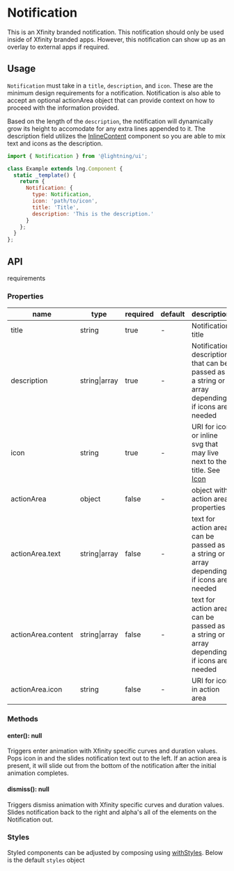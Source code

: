 
# Notification

This is an Xfinity branded notification. This notification should only be used inside of Xfinity branded apps. However, this notification can show up as an overlay to external apps if required.

## Usage

`Notification` must take in a `title`, `description`, and `icon`. These are the minimum design requirements for a notification. Notification is also able to accept an optional actionArea object that can provide context on how to proceed with the information provided.

Based on the length of the `description`, the notification will dynamically grow its height to accomodate for any extra lines appended to it. The description field utilizes the [InlineContent](?path=/docs/inlinecontent--basic) component so you are able to mix text and icons as the description.

```js
import { Notification } from '@lightning/ui';

class Example extends lng.Component {
  static _template() {
    return {
      Notification: {
        type: Notification,
        icon: 'path/to/icon',
        title: 'Title',
        description: 'This is the description.'
      }
    };
  }
};
```

<Canvas>
  <Story id="patterns-notification--basic" />
</Canvas>

## API
requirements
### Properties

name|type|required|default|description
--|--|--|--|--
title|string|true|-|Notification title
description|string\|array|true|-|Notification description that can be passed as a string or array depending if icons are needed
icon|string|true|-|URI for icon or inline svg that may live next to the title. See <a href="?path=/docs/icon--basic">Icon</a>
actionArea|object|false|-|object with action area properties
actionArea.text|string\|array|false|-|text for action area can be passed as a string or array depending if icons are needed
actionArea.content|string\|array|false|-|text for action area can be passed as a string or array depending if icons are needed
actionArea.icon|string|false|-|URI for icon in action area

### Methods

#### enter(): null

Triggers enter animation with Xfinity specific curves and duration values. Pops icon in and the slides notification text out to the left. If an action area is present, it will slide out from the bottom of the notification after the initial animation completes.

#### dismiss(): null
Triggers dismiss animation with Xfinity specific curves and duration values. Slides notification back to the right and alpha's all of the elements on the Notification out.

### Styles

Styled components can be adjusted by composing using [withStyles](?path=/docs/mixins-withstyles--basic). Below is the default `styles` object

<Theme theme={Notification.styles} />
